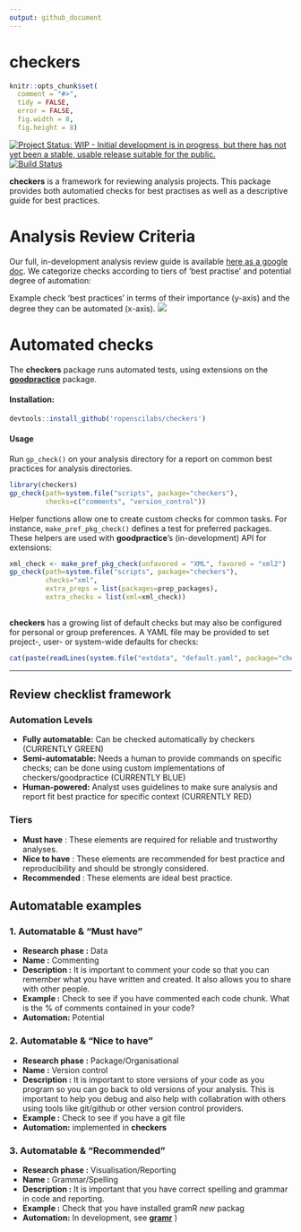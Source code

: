 ```yaml
---
output: github_document
---
```


checkers
========

```r
knitr::opts_chunk$set(
  comment = "#>",
  tidy = FALSE,
  error = FALSE,
  fig.width = 8,
  fig.height = 8)
```

[![Project Status: WIP - Initial development is in progress, but there has not yet been a stable, usable release suitable for the public.](http://www.repostatus.org/badges/latest/wip.svg)](http://www.repostatus.org/#wip)
[![Build Status](https://travis-ci.org/ropenscilabs/checkers.svg?branch=master)](https://travis-ci.org/ropenscilabs/checkers)
 
**checkers** is a framework for reviewing analysis projects. This package  provides both automatied checks for best practises as well as a descriptive guide for best practices. 

# Analysis Review Criteria

Our full, in-development analysis review guide is available [here as a google doc](https://docs.google.com/document/d/1OYcWJUk-MiM2C1TIHB1Rn6rXoF5fHwRX-7_C12Blx8g/edit#).  We categorize checks according to tiers of 'best practise' and potential
degree of automation:

Example check 'best practices' in terms of their importance (y-axis) and the degree they can be automated (x-axis).
![](figs/compendium.png)

# Automated checks

The **checkers** package runs automated tests, using extensions on the 
[**goodpractice**](https://github.com/MangoTheCat/goodpractice/) package.

#### Installation:

```r
devtools::install_github('ropenscilabs/checkers')
```

#### Usage

Run `gp_check()` on your analysis directory for a report on common best
practices for analysis directories.

```r
library(checkers)
gp_check(path=system.file("scripts", package="checkers"),
         checks=c("comments", "version_control"))
```

Helper functions allow one to create custom checks for common tasks.  For
instance, `make_pref_pkg_check()` defines a test for preferred packages. These
helpers are used with **goodpractice**'s (in-development) API for extensions:

```r
xml_check <- make_pref_pkg_check(unfavored = "XML", favored = "xml2")
gp_check(path=system.file("scripts", package="checkers"),
         checks="xml",
         extra_preps = list(packages=prep_packages),
         extra_checks = list(xml=xml_check))
                            
```

**checkers** has a growing list of default checks but may also be configured
for personal or group preferences.  A YAML file may be provided to set
project-, user- or system-wide defaults for checks:

```r
cat(paste(readLines(system.file("extdata", "default.yaml", package="checkers")), collapse="\n"))
```




---

## Review checklist framework 

### Automation Levels
- **Fully automatable:** Can be checked automatically by checkers (CURRENTLY GREEN)
- **Semi-automatable:** Needs a human to provide commands on specific checks; can be done using custom implementations of checkers/goodpractice (CURRENTLY BLUE)
- **Human-powered:** Analyst uses guidelines to make sure analysis and report fit best practice for specific context (CURRENTLY RED)

### Tiers
- **Must have** : These elements are required for reliable and trustworthy analyses.
- **Nice to have** : These elements are recommended for best practice and reproducibility and should be strongly considered.
- **Recommended** : These elements are ideal best practice.

## Automatable examples

### 1. **Automatable & "Must have"**
- **Research phase :** Data
- **Name :** Commenting
- **Description :** It is important to comment your code so that you can remember what you have written and created. It also allows you to share with other people.
- **Example :** Check to see if you have commented each code chunk. What is the % of comments contained in your code?
- **Automation:** Potential
 
### 2.  **Automatable & "Nice to have"**
 
- **Research phase :** Package/Organisational     
- **Name :** Version control    
- **Description :** It is important to store versions of your code as you program so you can go back to old versions of your analysis. This is important to help you debug and also help with collabration with others using tools like git/github or other version control providers.    
- **Example :** Check to see if you have a git file    
- **Automation:** implemented in **checkers**
 
### 3.  **Automatable & "Recommended"**
 
- **Research phase :** Visualisation/Reporting   
- **Name :** Grammar/Spelling    
- **Description :** It is important that you have correct spelling and grammar in code and reporting.     
- **Example :** Check that you have installed gramR *new* packag     
- **Automation:** In development, see [**gramr**](https://github.com/ropenscilabs/gramr)
)

